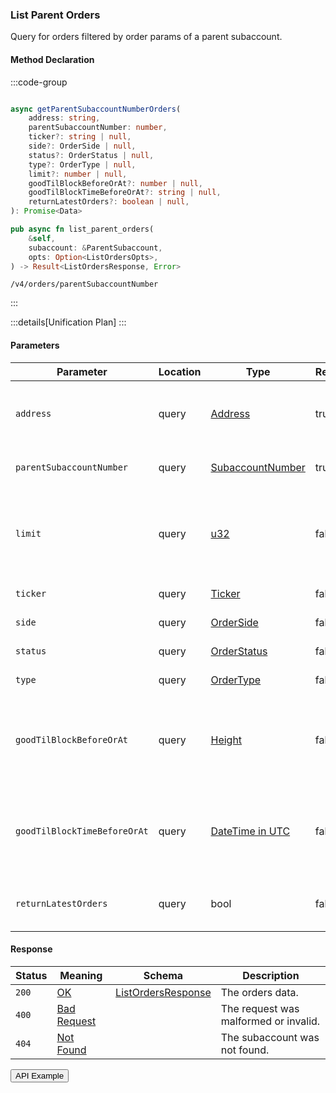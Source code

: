 
### List Parent Orders

Query for orders filtered by order params of a parent subaccount.

#### Method Declaration

:::code-group

```python [Python]

```

```typescript [TypeScript]
async getParentSubaccountNumberOrders(
    address: string,
    parentSubaccountNumber: number,
    ticker?: string | null,
    side?: OrderSide | null,
    status?: OrderStatus | null,
    type?: OrderType | null,
    limit?: number | null,
    goodTilBlockBeforeOrAt?: number | null,
    goodTilBlockTimeBeforeOrAt?: string | null,
    returnLatestOrders?: boolean | null,
): Promise<Data>
```

```rust [Rust]
pub async fn list_parent_orders(
    &self,
    subaccount: &ParentSubaccount,
    opts: Option<ListOrdersOpts>,
) -> Result<ListOrdersResponse, Error>
```

```url [API]
/v4/orders/parentSubaccountNumber
```

:::

:::details[Unification Plan]
:::

#### Parameters

| Parameter                             | Location  | Type                  | Required  | Description                                                           |
| ------------------------------------- | --------- | --------------------- | --------- | --------------------------------------------------------------------- |
| `address`                             | query     | [Address]             | true      | The wallet address that owns the account.                             |
| `parentSubaccountNumber`              | query     | [SubaccountNumber]    | true      | Parent subaccount number                                              |
| `limit`                               | query     | [u32]                 | false     | Maximum number of asset positions to return in the response.          |
| `ticker`                              | query     | [Ticker]              | false     | The ticker filter.                                                    |
| `side`                                | query     | [OrderSide]           | false     | The order side filter.                                                |
| `status`                              | query     | [OrderStatus]         | false     | The order status filter.                                              |
| `type`                                | query     | [OrderType]           | false     | The order type filter.                                                |
| `goodTilBlockBeforeOrAt`              | query     | [Height]              | false     | The block number filter for orders good until before or at.           |
| `goodTilBlockTimeBeforeOrAt`          | query     | [DateTime in UTC]     | false     | The timestamp filter for orders good until before or at.              |
| `returnLatestOrders`                  | query     | bool                  | false     | Whether to return only the latest orders.                             |

#### Response

| Status | Meaning       | Schema                         | Description                           |
| ------ | ------------- | ------------------------------ | ------------------------------------- |
| `200`  | [OK]          | [ListOrdersResponse]           | The orders data.                      |
| `400`  | [Bad Request] |                                | The request was malformed or invalid. |
| `404`  | [Not Found]   |                                | The subaccount was not found.         |

<Button href="https://indexer.v4testnet.dydx.exchange/v4/orders/parentSubaccountNumber?address=dydx14zzueazeh0hj67cghhf9jypslcf9sh2n5k6art&parentSubaccountNumber=0">API Example</Button>

[Address]: /types/address
[SubaccountNumber]: /types/subaccount_number
[u32]: /types/u32
[Ticker]: /types/ticker
[OrderSide]: /types/order_side
[OrderStatus]: /types/order_status
[OrderType]: /types/order_type
[Height]: /types/height
[DateTime in UTC]: /types/date_time
[ListOrdersResponse]: /types/list_orders_response
[OK]: /types/ok
[Bad Request]: /types/bad-request
[Not Found]: /types/not-found